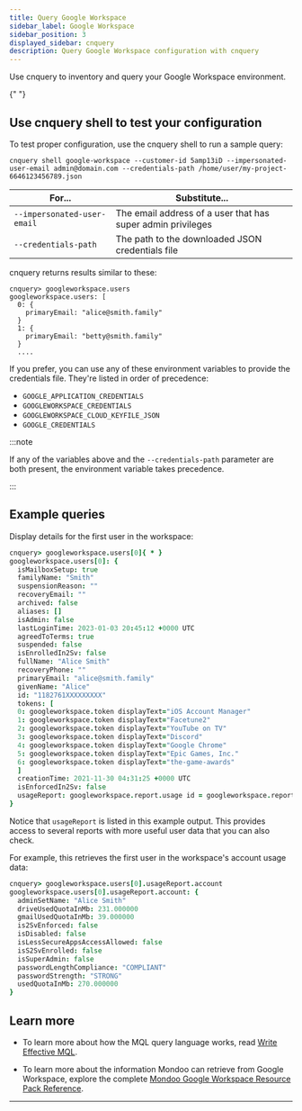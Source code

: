 ```yaml
---
title: Query Google Workspace
sidebar_label: Google Workspace
sidebar_position: 3
displayed_sidebar: cnquery
description: Query Google Workspace configuration with cnquery
---
```


Use cnquery to inventory and query your Google Workspace environment.


<Partial />{" "}

## Use cnquery shell to test your configuration

To test proper configuration, use the cnquery shell to run a sample query:

```text
cnquery shell google-workspace --customer-id 5amp13iD --impersonated-user-email admin@domain.com --credentials-path /home/user/my-project-6646123456789.json
```

| For...                      | Substitute...                                               |
| --------------------------- | ----------------------------------------------------------- |
| `--impersonated-user-email` | The email address of a user that has super admin privileges |
| `--credentials-path`        | The path to the downloaded JSON credentials file            |

cnquery returns results similar to these:

```
cnquery> googleworkspace.users
googleworkspace.users: [
  0: {
    primaryEmail: "alice@smith.family"
  }
  1: {
    primaryEmail: "betty@smith.family"
  }
  ....
```

If you prefer, you can use any of these environment variables to provide the credentials file. They're listed in order of precedence:

- `GOOGLE_APPLICATION_CREDENTIALS`
- `GOOGLEWORKSPACE_CREDENTIALS`
- `GOOGLEWORKSPACE_CLOUD_KEYFILE_JSON`
- `GOOGLE_CREDENTIALS`

:::note

If any of the variables above and the `--credentials-path` parameter are both present, the environment variable takes precedence.

:::

## Example queries

Display details for the first user in the workspace:

```coffeescript
cnquery> googleworkspace.users[0]{ * }
googleworkspace.users[0]: {
  isMailboxSetup: true
  familyName: "Smith"
  suspensionReason: ""
  recoveryEmail: ""
  archived: false
  aliases: []
  isAdmin: false
  lastLoginTime: 2023-01-03 20:45:12 +0000 UTC
  agreedToTerms: true
  suspended: false
  isEnrolledIn2Sv: false
  fullName: "Alice Smith"
  recoveryPhone: ""
  primaryEmail: "alice@smith.family"
  givenName: "Alice"
  id: "1182761XXXXXXXXX"
  tokens: [
  0: googleworkspace.token displayText="iOS Account Manager"
  1: googleworkspace.token displayText="Facetune2"
  2: googleworkspace.token displayText="YouTube on TV"
  3: googleworkspace.token displayText="Discord"
  4: googleworkspace.token displayText="Google Chrome"
  5: googleworkspace.token displayText="Epic Games, Inc."
  6: googleworkspace.token displayText="the-game-awards"
  ]
  creationTime: 2021-11-30 04:31:25 +0000 UTC
  isEnforcedIn2Sv: false
  usageReport: googleworkspace.report.usage id = googleworkspace.report.usage/C013XXXXXX/118276124783XXXXXXXXX/2023-01-03
}
```

Notice that `usageReport` is listed in this example output. This provides access to several reports with more useful user data that you can also check.

For example, this retrieves the first user in the workspace's account usage data:

```coffeescript
cnquery> googleworkspace.users[0].usageReport.account
googleworkspace.users[0].usageReport.account: {
  adminSetName: "Alice Smith"
  driveUsedQuotaInMb: 231.000000
  gmailUsedQuotaInMb: 39.000000
  is2SvEnforced: false
  isDisabled: false
  isLessSecureAppsAccessAllowed: false
  isS2SvEnrolled: false
  isSuperAdmin: false
  passwordLengthCompliance: "COMPLIANT"
  passwordStrength: "STRONG"
  usedQuotaInMb: 270.000000
}
```

## Learn more

- To learn more about how the MQL query language works, read [Write Effective MQL](/mql/mql.write/).

- To learn more about the information Mondoo can retrieve from Google Workspace, explore the complete [Mondoo Google Workspace Resource Pack Reference](/mql/resources/google-workspace-pack/).

---
